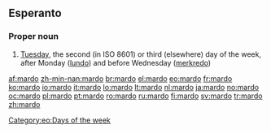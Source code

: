 ==Esperanto==
===Proper noun===
{{eo-proper noun|j}}
# [[Tuesday]], the second (in ISO 8601) or third (elsewhere) day of the week, after Monday ([[lundo]]) and before Wednesday ([[merkredo]])

[[Category:eo:Days of the week]]

[[af:mardo]]
[[zh-min-nan:mardo]]
[[br:mardo]]
[[el:mardo]]
[[eo:mardo]]
[[fr:mardo]]
[[ko:mardo]]
[[io:mardo]]
[[it:mardo]]
[[lo:mardo]]
[[lt:mardo]]
[[nl:mardo]]
[[ja:mardo]]
[[no:mardo]]
[[oc:mardo]]
[[pl:mardo]]
[[pt:mardo]]
[[ro:mardo]]
[[ru:mardo]]
[[fi:mardo]]
[[sv:mardo]]
[[tr:mardo]]
[[zh:mardo]]